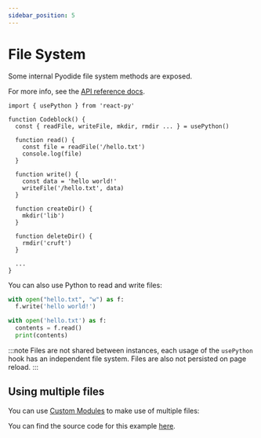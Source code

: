 ```yaml
---
sidebar_position: 5
---
```



# File System

Some internal Pyodide file system methods are exposed.

For more info, see the [API reference docs](../introduction/api-reference#readfile).

```tsx
import { usePython } from 'react-py'

function Codeblock() {
  const { readFile, writeFile, mkdir, rmdir ... } = usePython()

  function read() {
    const file = readFile('/hello.txt')
    console.log(file)
  }

  function write() {
    const data = 'hello world!'
    writeFile('/hello.txt', data)
  }

  function createDir() {
    mkdir('lib')
  }

  function deleteDir() {
    rmdir('cruft')
  }

  ...
}
```

You can also use Python to read and write files:

```python
with open("hello.txt", "w") as f:
  f.write('hello world!')

with open('hello.txt') as f:
  contents = f.read()
  print(contents)
```

:::note
Files are not shared between instances, each usage of the `usePython` hook has an independent file system. Files are also not persisted on page reload.
:::

## Using multiple files

You can use [Custom Modules](../examples/custom-modules) to make use of multiple files:

<MultiFileExample />

You can find the source code for this example [here](https://github.com/elilambnz/react-py/blob/main/website/src/components/MultiFileExample.tsx).

